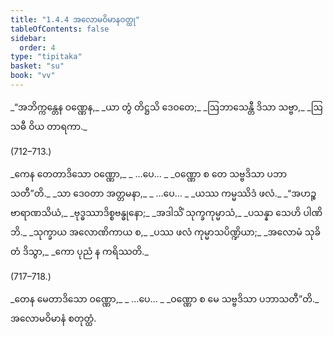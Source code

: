 ```yaml
---
title: "1.4.4 အလောမဝိမာနဝတ္ထု"
tableOfContents: false
sidebar:
  order: 4
type: "tipitaka"
basket: "su"
book: "vv"
---
```



<DynamicBreadcrumb />

<Division number="711" book="vv" e="ch" v="19" p="59">

<Paragraph number="560" type="verses" book="vv">
_“အဘိက္ကန္တေန ဝဏ္ဏေန,_  
_ယာ တွံ တိဋ္ဌသိ ဒေဝတေ;_  
_ဩဘာသေန္တီ ဒိသာ သဗ္ဗာ,_  
_ဩသဓီ ဝိယ တာရကာ._  


(712–713.)
</Paragraph>

<Paragraph number="561" type="verses" book="vv">
_ကေန တေတာဒိသော ဝဏ္ဏော,_  
_ …ပေ… _  
_ဝဏ္ဏော စ တေ သဗ္ဗဒိသာ ပဘာသတီ”တိ._  

</Paragraph>

</Division>
<Division number="714" book="vv" e="ch" v="19" p="59">

<Paragraph number="562" type="verses" book="vv">
_သာ ဒေဝတာ အတ္တမနာ,_  
_ …ပေ… _  
_ယဿ ကမ္မဿိဒံ ဖလံ._  

</Paragraph>

</Division>
<Division number="715" book="vv" e="ch" v="19" p="59">

<Paragraph number="563" type="verses" book="vv">
_“အဟဉ္စ ဗာရာဏသိယံ,_  
_ဗုဒ္ဓဿာဒိစ္စဗန္ဓုနော;_  
_အဒါသိံ သုက္ခကုမ္မာသံ,_  
_ပသန္နာ သေဟိ ပါဏိဘိ._  

</Paragraph>

</Division>
<Division number="716" book="vv" e="ch" v="19" p="59">

<Paragraph number="564" type="verses" book="vv">
_သုက္ခာယ အလောဏိကာယ စ,_  
_ပဿ ဖလံ ကုမ္မာသပိဏ္ဍိယာ;_  
_အလောမံ သုခိတံ ဒိသွာ,_  
_ကော ပုညံ န ကရိဿတိ._  


(717–718.)
</Paragraph>

<Paragraph number="565" type="verses" book="vv">
_တေန မေတာဒိသော ဝဏ္ဏော,_  
_ …ပေ… _  
_ဝဏ္ဏော စ မေ သဗ္ဗဒိသာ ပဘာသတီ”တိ._  


</Paragraph>
</Division>

<Paragraph number="566" type="center" book="vv">
အလောမဝိမာနံ စတုတ္ထံ.
</Paragraph>